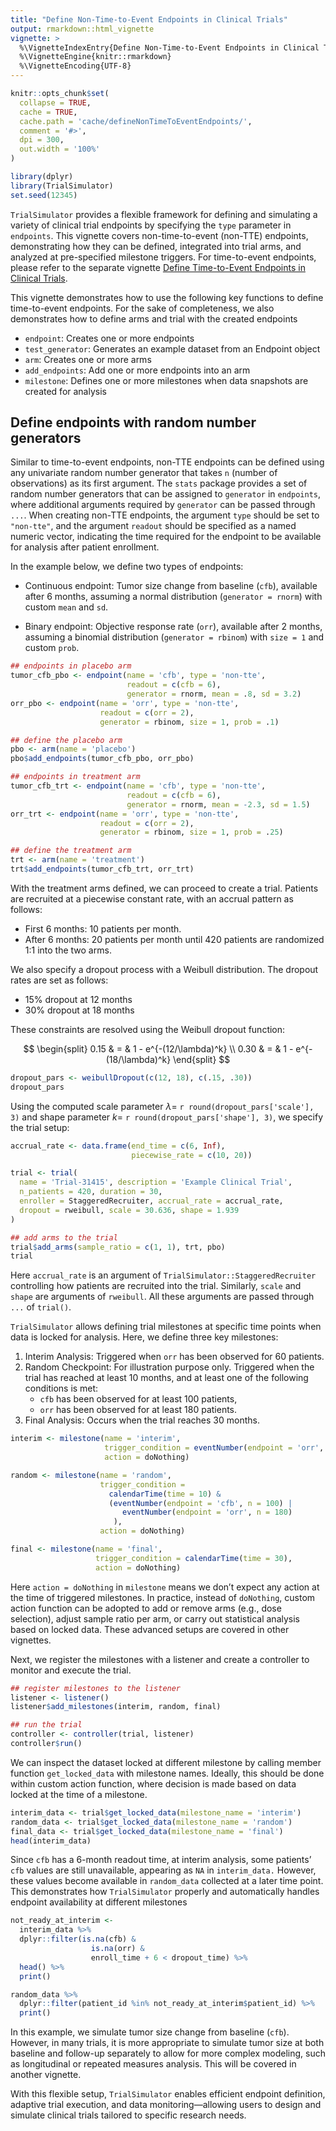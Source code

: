 ```yaml
---
title: "Define Non-Time-to-Event Endpoints in Clinical Trials"
output: rmarkdown::html_vignette
vignette: >
  %\VignetteIndexEntry{Define Non-Time-to-Event Endpoints in Clinical Trials}
  %\VignetteEngine{knitr::rmarkdown}
  %\VignetteEncoding{UTF-8}
---
```


```r
knitr::opts_chunk$set(
  collapse = TRUE,
  cache = TRUE,
  cache.path = 'cache/defineNonTimeToEventEndpoints/',
  comment = '#>',
  dpi = 300,
  out.width = '100%'
)
```

```r
library(dplyr)
library(TrialSimulator)
set.seed(12345)
```

`TrialSimulator` provides a flexible framework for defining and simulating a variety of clinical trial endpoints by specifying the `type` parameter in `endpoints`. This vignette covers non-time-to-event (non-TTE) endpoints, demonstrating how they can be defined, integrated into trial arms, and analyzed at pre-specified milestone triggers. For time-to-event endpoints, please refer to the separate vignette [Define Time-to-Event Endpoints in Clinical Trials](defineTimeToEventEndpoints.html).

This vignette demonstrates how to use the following key functions to define time-to-event endpoints. For the sake of completeness, we also demonstrates how to define arms and trial with the created endpoints

- `endpoint`: Creates one or more endpoints
- `test_generator`: Generates an example dataset from an Endpoint object
- `arm`: Creates one or more arms
- `add_endpoints`: Add one or more endpoints into an arm
- `milestone`: Defines one or more milestones when data snapshots are created for analysis


## Define endpoints with random number generators

Similar to time-to-event endpoints, non-TTE endpoints can be defined using any univariate random number generator that takes `n` (number of observations) as its first argument. The `stats` package provides a set of random number generators that can be assigned to `generator` in `endpoints`, where additional arguments required by `generator` can be passed through `...`. When creating non-TTE endpoints, the argument `type` should be set to `"non-tte"`, and the argument `readout` should be specified as a named numeric vector, indicating the time required for the endpoint to be available for analysis after patient enrollment.

In the example below, we define two types of endpoints:

- Continuous endpoint: Tumor size change from baseline (`cfb`), available after 6 months, assuming a normal distribution (`generator = rnorm`) with custom `mean` and `sd`. 

- Binary endpoint: Objective response rate (`orr`), available after 2 months, assuming a binomial distribution (`generator = rbinom`) with `size = 1` and custom `prob`. 

```r
## endpoints in placebo arm
tumor_cfb_pbo <- endpoint(name = 'cfb', type = 'non-tte', 
                          readout = c(cfb = 6),
                          generator = rnorm, mean = .8, sd = 3.2)
orr_pbo <- endpoint(name = 'orr', type = 'non-tte', 
                    readout = c(orr = 2),
                    generator = rbinom, size = 1, prob = .1)

## define the placebo arm
pbo <- arm(name = 'placebo')
pbo$add_endpoints(tumor_cfb_pbo, orr_pbo)

## endpoints in treatment arm
tumor_cfb_trt <- endpoint(name = 'cfb', type = 'non-tte', 
                          readout = c(cfb = 6), 
                          generator = rnorm, mean = -2.3, sd = 1.5)
orr_trt <- endpoint(name = 'orr', type = 'non-tte', 
                    readout = c(orr = 2), 
                    generator = rbinom, size = 1, prob = .25)

## define the treatment arm
trt <- arm(name = 'treatment')
trt$add_endpoints(tumor_cfb_trt, orr_trt)
```
With the treatment arms defined, we can proceed to create a trial. Patients are recruited at a piecewise constant rate, with an accrual pattern as follows:

- First 6 months: 10 patients per month.
- After 6 months: 20 patients per month until 420 patients are randomized 1:1 into the two arms.

We also specify a dropout process with a Weibull distribution. The dropout rates are set as follows:

- 15% dropout at 12 months
- 30% dropout at 18 months

These constraints are resolved using the Weibull dropout function:

$$
\begin{split}
0.15 & = & 1 - e^{-(12/\lambda)^k} \\
0.30 & = & 1 - e^{-(18/\lambda)^k}
\end{split}
$$

```r
dropout_pars <- weibullDropout(c(12, 18), c(.15, .30))
dropout_pars
```

Using the computed scale parameter $\lambda=$ `r round(dropout_pars['scale'], 3)` and shape parameter $k=$ `r round(dropout_pars['shape'], 3)`, we specify the trial setup: 

```r
accrual_rate <- data.frame(end_time = c(6, Inf), 
                           piecewise_rate = c(10, 20))

trial <- trial(
  name = 'Trial-31415', description = 'Example Clinical Trial', 
  n_patients = 420, duration = 30, 
  enroller = StaggeredRecruiter, accrual_rate = accrual_rate, 
  dropout = rweibull, scale = 30.636, shape = 1.939
)

## add arms to the trial
trial$add_arms(sample_ratio = c(1, 1), trt, pbo)
trial
```

Here `accrual_rate` is an argument of `TrialSimulator::StaggeredRecruiter` controlling how patients are recruited into the trial. Similarly, `scale` and `shape` are arguments of `rweibull`. All these arguments are passed through `...` of `trial()`. 

`TrialSimulator` allows defining trial milestones at specific time points when data is locked for analysis. Here, we define three key milestones:

1. Interim Analysis: Triggered when `orr` has been observed for 60 patients.
2. Random Checkpoint: For illustration purpose only. Triggered when the trial has reached at least 10 months, and at least one of the following conditions is met:
    - `cfb` has been observed for at least 100 patients, 
    - `orr` has been observed for at least 180 patients. 
3. Final Analysis: Occurs when the trial reaches 30 months.

```r
interim <- milestone(name = 'interim', 
                     trigger_condition = eventNumber(endpoint = 'orr', n = 60), 
                     action = doNothing)

random <- milestone(name = 'random', 
                    trigger_condition = 
                      calendarTime(time = 10) & 
                      (eventNumber(endpoint = 'cfb', n = 100) | 
                         eventNumber(endpoint = 'orr', n = 180)
                       ), 
                    action = doNothing)

final <- milestone(name = 'final', 
                   trigger_condition = calendarTime(time = 30), 
                   action = doNothing)
```

Here `action = doNothing` in `milestone` means we don't expect any action at the time of triggered milestones. In practice, instead of `doNothing`, custom action function can be adopted to add or remove arms (e.g., dose selection), adjust sample ratio per arm, or carry out statistical analysis based on locked data. These advanced setups are covered in other vignettes.

Next, we register the milestones with a listener and create a controller to monitor and execute the trial.

```r
## register milestones to the listener
listener <- listener()
listener$add_milestones(interim, random, final)

## run the trial
controller <- controller(trial, listener)
controller$run()
```

We can inspect the dataset locked at different milestone by calling member function `get_locked_data` with milestone names. Ideally, this should be done within custom action function, where decision is made based on data locked at the time of a milestone. 

```r
interim_data <- trial$get_locked_data(milestone_name = 'interim')
random_data <- trial$get_locked_data(milestone_name = 'random')
final_data <- trial$get_locked_data(milestone_name = 'final')
head(interim_data)
```

Since `cfb` has a 6-month readout time, at interim analysis, some patients’ `cfb` values are still unavailable, appearing as `NA` in `interim_data.` However, these values become available in `random_data` collected at a later time point. This demonstrates how `TrialSimulator` properly and automatically handles endpoint availability at different milestones

```r
not_ready_at_interim <- 
  interim_data %>% 
  dplyr::filter(is.na(cfb) & 
                  is.na(orr) & 
                  enroll_time + 6 < dropout_time) %>% 
  head() %>% 
  print()

random_data %>% 
  dplyr::filter(patient_id %in% not_ready_at_interim$patient_id) %>% 
  print()
```

In this example, we simulate tumor size change from baseline (`cfb`). However, in many trials, it is more appropriate to simulate tumor size at both baseline and follow-up separately to allow for more complex modeling, such as longitudinal or repeated measures analysis. This will be covered in another vignette.

With this flexible setup, `TrialSimulator` enables efficient endpoint definition, adaptive trial execution, and data monitoring—allowing users to design and simulate clinical trials tailored to specific research needs.

